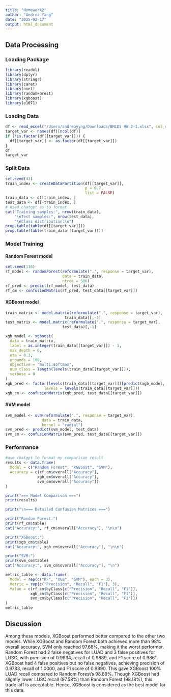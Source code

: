 ```yaml
---
title: "Homework2"
author: "Andrea Yang"
date: "2025-02-17"
output: html_document
---
```


## Data Processing

### Loading Package

```r
library(readxl)
library(dplyr)
library(stringr)
library(caret)
library(nnet)
library(randomForest)
library(xgboost)
library(e1071)
```

### Loading Data

```r
df <- read_excel("/Users/andreayyng/Downloads/BMIDS HW 2-1.xlsx", col_names = TRUE)
target_var <- names(df)[ncol(df)]
if (!is.factor(df[[target_var]])) {
  df[[target_var]] <- as.factor(df[[target_var]])
}
df
target_var
```

### Split Data

```r
set.seed(43) 
train_index <- createDataPartition(df[[target_var]], 
                                   p = 0.7, 
                                   list = FALSE)
train_data <- df[train_index, ]
test_data <- df[-train_index, ]
# used chatgpt as to format 
cat("Training samples:", nrow(train_data), 
    "\nTest samples:", nrow(test_data),
    "\nClass distribution:\n")
prop.table(table(df[[target_var]])) 
prop.table(table(train_data[[target_var]])) 
```

### Model Training

#### Random Forest model

```r
set.seed(116)
rf_model <- randomForest(reformulate(".", response = target_var),
                         data = train_data,
                         ntree = 500)
rf_pred <- predict(rf_model, test_data)
rf_cm <- confusionMatrix(rf_pred, test_data[[target_var]])


```

#### XGBoost model

```r
train_matrix <- model.matrix(reformulate(".", response = target_var), 
                          train_data)[,-1]
test_matrix <- model.matrix(reformulate(".", response = target_var),
                         test_data)[,-1]

xgb_model <- xgboost(
  data = train_matrix,
  label = as.integer(train_data[[target_var]]) - 1,
  max_depth = 6,
  eta = 0.3,
  nrounds = 100,
  objective = "multi:softmax",
  num_class = length(levels(train_data[[target_var]])),
  verbose = 0
)
xgb_pred <- factor(levels(train_data[[target_var]])[predict(xgb_model, test_matrix) + 1],
                 levels = levels(train_data[[target_var]]))
xgb_cm <- confusionMatrix(xgb_pred, test_data[[target_var]])
```

#### SVM model

```r
svm_model <- svm(reformulate(".", response = target_var),
                data = train_data,
                kernel = "radial")
svm_pred <- predict(svm_model, test_data)
svm_cm <- confusionMatrix(svm_pred, test_data[[target_var]])

```

### Performance

```r
#use chatgpt to format my comparison result 
results <- data.frame(
  Model = c("Random Forest", "XGBoost", "SVM"),
  Accuracy = c(rf_cm$overall["Accuracy"],
              xgb_cm$overall["Accuracy"],
              svm_cm$overall["Accuracy"])
)

print("=== Model Comparison ===")
print(results)

print("\n=== Detailed Confusion Matrices ===")

print("Random Forest:")
print(rf_cm$table)
cat("Accuracy:", rf_cm$overall["Accuracy"], "\n\n")

print("XGBoost:")
print(xgb_cm$table)
cat("Accuracy:", xgb_cm$overall["Accuracy"], "\n\n")

print("SVM:")
print(svm_cm$table)
cat("Accuracy:", svm_cm$overall["Accuracy"], "\n")

metric_table <- data.frame(
  Model = rep(c("RF", "XGB", "SVM"), each = 3),
  Metric = rep(c("Precision", "Recall", "F1"), 3),
  Value = c(rf_cm$byClass[c("Precision", "Recall", "F1")],
           xgb_cm$byClass[c("Precision", "Recall", "F1")],
           svm_cm$byClass[c("Precision", "Recall", "F1")])
)
metric_table
```

## Discussion

Among these models, XGBoost performed better compared to the other two models. While XGBoost and Random Forest both achieved more than 98% overall accuracy, SVM only reached 97.68%, making it the worst performer. Random Forest had 2 false negatives for LUAD and 3 false positives for LUSC, with precision of 0.9834, recall of 0.9889, and F1 score of 0.9861. XGBoost had 4 false positives but no false negatives, achieving precision of 0.9783, recall of 1.0000, and F1 score of 0.9890. This gave XGBoost 100% LUAD recall compared to Random Forest's 98.89%. Though XGBoost had slightly lower LUSC recall (97.58%) than Random Forest (98.18%), this trade-off is acceptable. Hence, XGBoost is considered as the best model for this data.
